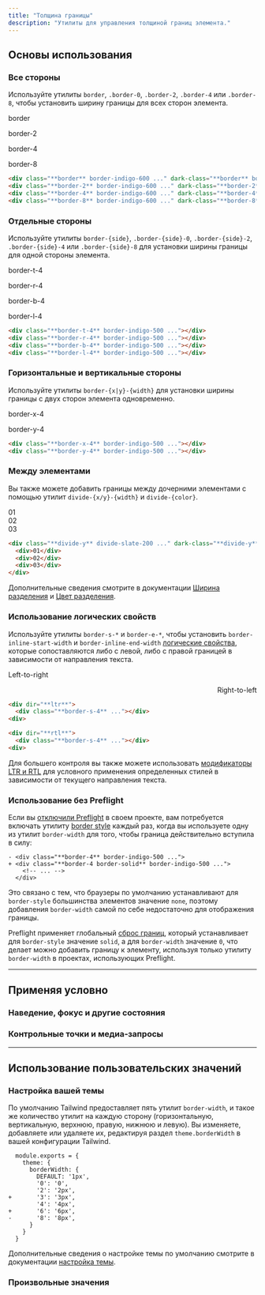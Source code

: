 ```yaml
---
title: "Толщина границы"
description: "Утилиты для управления толщиной границ элемента."
---
```




## Основы использования

### Все стороны

Используйте утилиты `border`, `.border-0`, `.border-2`, `.border-4` или `.border-8`, чтобы установить ширину границы для всех сторон элемента.

<Example>
  <div class="flex flex-col sm:flex-row items-center justify-around gap-4 text-white text-sm text-center font-bold leading-6">
    <div class="flex flex-col items-center shrink-0">
      <p class="font-medium text-sm text-slate-500 font-mono text-center mb-3 dark:text-slate-400">border</p>
      <div class="p-4 shadow-sm bg-white dark:bg-slate-900 w-16 h-16 border-indigo-600 dark:border-sky-500 border"></div>
    </div>
    <div class="flex flex-col items-center shrink-0">
      <p class="font-medium text-sm text-slate-500 font-mono text-center mb-3 dark:text-slate-400">border-2</p>
      <div class="p-4 shadow-sm bg-white dark:bg-slate-900 w-16 h-16 border-indigo-600 dark:border-sky-500 border-2"></div>
    </div>
    <div class="flex flex-col items-center shrink-0">
      <p class="font-medium text-sm text-slate-500 font-mono text-center mb-3 dark:text-slate-400">border-4</p>
      <div class="p-4 shadow-sm bg-white dark:bg-slate-900 w-16 h-16 border-indigo-600 dark:border-sky-500 border-4"></div>
    </div>
    <div class="flex flex-col items-center shrink-0">
      <p class="font-medium text-sm text-slate-500 font-mono text-center mb-3 dark:text-slate-400">border-8</p>
      <div class="p-4 shadow-sm bg-white dark:bg-slate-900 w-16 h-16 border-indigo-600 dark:border-sky-500 border-8"></div>
    </div>
  </div>
</Example>

```html
<div class="**border** border-indigo-600 ..." dark-class="**border** border-sky-500"></div>
<div class="**border-2** border-indigo-600 ..." dark-class="**border-2** border-sky-500"></div>
<div class="**border-4** border-indigo-600 ..." dark-class="**border-4** border-sky-500"></div>
<div class="**border-8** border-indigo-600 ..." dark-class="**border-8** border-sky-500"></div>
```

### Отдельные стороны

Используйте утилиты `border-{side}`, `.border-{side}-0`, `.border-{side}-2`, `.border-{side}-4` или `.border-{side}-8` для установки ширины границы для одной стороны элемента.

<Example>
  <div class="flex flex-col sm:flex-row items-center justify-around gap-4 text-white text-sm text-center font-bold leading-6">
    <div class="flex flex-col items-center shrink-0">
      <p class="font-medium text-sm text-slate-500 font-mono text-center mb-3 dark:text-slate-400">border-t-4</p>
      <div class="p-4 shadow-sm bg-white dark:bg-slate-900 ring-1 ring-slate-900/5 dark:ring-white/10 w-16 h-16 border-indigo-500 border-t-4"></div>
    </div>
    <div class="flex flex-col items-center shrink-0">
      <p class="font-medium text-sm text-slate-500 font-mono text-center mb-3 dark:text-slate-400">border-r-4</p>
      <div class="p-4 shadow-sm bg-white dark:bg-slate-900 ring-1 ring-slate-900/5 dark:ring-white/10 w-16 h-16 border-indigo-500 border-r-4"></div>
    </div>
    <div class="flex flex-col items-center shrink-0">
      <p class="font-medium text-sm text-slate-500 font-mono text-center mb-3 dark:text-slate-400">border-b-4</p>
      <div class="p-4 shadow-sm bg-white dark:bg-slate-900 ring-1 ring-slate-900/5 dark:ring-white/10 w-16 h-16 border-indigo-500 border-b-4"></div>
    </div>
    <div class="flex flex-col items-center shrink-0">
      <p class="font-medium text-sm text-slate-500 font-mono text-center mb-3 dark:text-slate-400">border-l-4</p>
      <div class="p-4 shadow-sm bg-white dark:bg-slate-900 ring-1 ring-slate-900/5 dark:ring-white/10 w-16 h-16 border-indigo-500 border-l-4"></div>
    </div>
  </div>
</Example>

```html
<div class="**border-t-4** border-indigo-500 ..."></div>
<div class="**border-r-4** border-indigo-500 ..."></div>
<div class="**border-b-4** border-indigo-500 ..."></div>
<div class="**border-l-4** border-indigo-500 ..."></div>
```

### Горизонтальные и вертикальные стороны

Используйте утилиты `border-{x|y}-{width}` для установки ширины границы с двух сторон элемента одновременно.

<Example>
  <div class="flex flex-col sm:flex-row items-center justify-around gap-4 text-white text-sm text-center font-bold leading-6">
    <div class="flex flex-col items-center shrink-0">
      <p class="font-medium text-sm text-slate-500 font-mono text-center mb-3 dark:text-slate-400">border-x-4</p>
      <div class="p-4 shadow-sm bg-white dark:bg-slate-900 ring-1 ring-slate-900/5 dark:ring-white/10 w-16 h-16 border-indigo-500 border-x-4"></div>
    </div>
    <div class="flex flex-col items-center shrink-0">
      <p class="font-medium text-sm text-slate-500 font-mono text-center mb-3 dark:text-slate-400">border-y-4</p>
      <div class="p-4 shadow-sm bg-white dark:bg-slate-900 ring-1 ring-slate-900/5 dark:ring-white/10 w-16 h-16 border-indigo-500 border-y-4"></div>
    </div>
  </div>
</Example>

```html
<div class="**border-x-4** border-indigo-500 ..."></div>
<div class="**border-y-4** border-indigo-500 ..."></div>
```

### Между элементами

Вы также можете добавить границы между дочерними элементами с помощью утилит `divide-{x/y}-{width}` и `divide-{color}`.

<Example p="none">
  <div class="flex flex-col divide-y divide-slate-200 dark:divide-slate-700 font-mono text-white text-sm text-center font-bold leading-6 shadow-lg overflow-hidden max-w-sm mx-auto">
    <div class="p-4 text-slate-400 bg-white dark:bg-slate-800">01</div>
    <div class="p-4 text-slate-400 bg-white dark:bg-slate-800">02</div>
    <div class="p-4 text-slate-400 bg-white dark:bg-slate-800">03</div>
  </div>
</Example>

```html
<div class="**divide-y** divide-slate-200 ..." dark-class="**divide-y** divide-slate-700 ...">
  <div>01</div>
  <div>02</div>
  <div>03</div>
</div>
```

Дополнительные сведения смотрите в документации [Ширина разделения](/docs/divide-width) и [Цвет разделения](/docs/divide-color).

### Использование логических свойств

Используйте утилиты `border-s-*` и `border-e-*`, чтобы установить `border-inline-start-width` и `border-inline-end-width` [логические свойства](https://developer.mozilla.org/en-US/docs/Web/CSS/CSS_Logical_Properties/Basic_concepts), которые сопоставляются либо с левой, либо с правой границей в зависимости от направления текста.

<Example>
  <div class="grid grid-cols-2 gap-x-4 place-items-center">
    <div class="flex flex-col items-start gap-y-4" dir="ltr">
      <p class="text-sm font-medium">Left-to-right</p>
      <div class="p-4 shadow-sm bg-white dark:bg-slate-900 ring-1 ring-slate-900/5 dark:ring-white/10 w-16 h-16 border-indigo-500 border-s-4"></div>
    </div>
    <div class="flex flex-col items-start gap-y-4" dir="rtl">
      <p class="text-sm font-medium">Right-to-left</p>
      <div class="p-4 shadow-sm bg-white dark:bg-slate-900 ring-1 ring-slate-900/5 dark:ring-white/10 w-16 h-16 border-indigo-500 border-s-4"></div>
    </div>
  </div>
</Example>

```html
<div dir="**ltr**">
  <div class="**border-s-4** ..."></div>
<div>

<div dir="**rtl**">
  <div class="**border-s-4** ..."></div>
<div>
```

Для большего контроля вы также можете использовать [модификаторы LTR и RTL](/docs/hover-focus-and-other-states#rtl-support) для условного применения определенных стилей в зависимости от текущего направления текста.

### Использование без Preflight

Если вы [отключили Preflight](/docs/preflight#disabling-preflight) в своем проекте, вам потребуется включать утилиту [border style](/docs/border-style) каждый раз, когда вы используете одну из утилит `border-width` для того, чтобы граница действительно вступила в силу:

```diff-html
- <div class="**border-4** border-indigo-500 ...">
+ <div class="**border-4 border-solid** border-indigo-500 ...">
    <!-- ... -->
  </div>
```

Это связано с тем, что браузеры по умолчанию устанавливают для `border-style` большинства элементов значение `none`, поэтому добавления `border-width` самой по себе недостаточно для отображения границы.

Preflight применяет глобальный [сброс границ](/docs/preflight#border-styles-are-reset-globally), который устанавливает для `border-style` значение `solid`, а для `border-width` значение `0`, что делает можно добавить границу к элементу, используя только утилиту `border-width` в проектах, использующих Preflight.

---

## <Heading ignore>Применяя условно</Heading>

### <Heading ignore>Наведение, фокус и другие состояния</Heading>

<HoverFocusAndOtherStates defaultClass="border-2" featuredClass="border-t-4" />

### <Heading ignore>Контрольные точки и медиа-запросы</Heading>

<BreakpointsAndMediaQueries defaultClass="border-2" featuredClass="border-t-4" />

---

## Использование пользовательских значений

### Настройка вашей темы

По умолчанию Tailwind предоставляет пять утилит `border-width`, и такое же количество утилит на каждую сторону (горизонтальную, вертикальную, верхнюю, правую, нижнюю и левую). Вы изменяете, добавляете или удаляете их, редактируя раздел `theme.borderWidth` в вашей конфигурации Tailwind.

```diff-js tailwind.config.js
  module.exports = {
    theme: {
      borderWidth: {
        DEFAULT: '1px',
        '0': '0',
        '2': '2px',
+       '3': '3px',
        '4': '4px',
+       '6': '6px',
-       '8': '8px',
      }
    }
  }
```

Дополнительные сведения о настройке темы по умолчанию смотрите в документации [настройка темы](/docs/theme#customizing-the-default-theme).

### Произвольные значения

<ArbitraryValues property="border-{side}-{width}" featuredClass="border-t-[3px]" />
